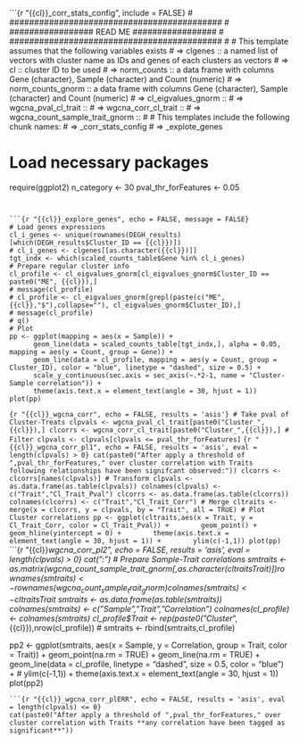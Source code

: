 ```{r "{{cl}}_corr_stats_config", include = FALSE}
# ###########################################
# ################# READ ME #################
# ###########################################
#
# This template assumes that the following variables exists
# => clgenes :: a named list of vectors with cluster name as IDs and genes of each clusters as vectors
# => cl :: cluster ID to be used
# => norm_counts :: a data frame with columns Gene (character), Sample (character) and Count (numeric) 
# => norm_counts_gnorm :: a data frame with columns Gene (character), Sample (character) and Count (numeric) 
# => cl_eigvalues_gnorm ::
# => wgcna_pval_cl_trait ::
# => wgcna_corr_cl_trait ::
# => wgcna_count_sample_trait_gnorm ::
#
# This templates include the following chunk names:
# => <cl>_corr_stats_config
# => <cl>_explote_genes
 
# Load necessary packages
require(ggplot2)
n_category <- 30
pval_thr_forFeatures <- 0.05

```


```{r "{{cl}}_explore_genes", echo = FALSE, message = FALSE}
# Load genes expressions
cl_i_genes <- unique(rownames(DEGH_results)[which(DEGH_results$Cluster_ID == {{cl}})])
# cl_i_genes <- clgenes[[as.character({{cl}})]]
tgt_indx <- which(scaled_counts_table$Gene %in% cl_i_genes)
# Prepare regular cluster info
cl_profile <- cl_eigvalues_gnorm[cl_eigvalues_gnorm$Cluster_ID == paste0("ME", {{cl}}),]
# message(cl_profile)
# cl_profile <- cl_eigvalues_gnorm[grepl(paste(c("ME",{{cl}},"$"),collapse=""), cl_eigvalues_gnorm$Cluster_ID),]
# message(cl_profile)
# q()
# Plot
pp <- ggplot(mapping = aes(x = Sample)) + 
	  geom_line(data = scaled_counts_table[tgt_indx,], alpha = 0.05, mapping = aes(y = Count, group = Gene)) +
	  geom_line(data = cl_profile, mapping = aes(y = Count, group = Cluster_ID), color = "blue", linetype = "dashed", size = 0.5) +
	  scale_y_continuous(sec.axis = sec_axis(~.*2-1, name = "Cluster-Sample correlation")) +
      theme(axis.text.x = element_text(angle = 30, hjust = 1))
plot(pp)
```

```{r "{{cl}}_wgcna_corr", echo = FALSE, results = 'asis'}
# Take pval of Cluster-Treats
clpvals <- wgcna_pval_cl_trait[paste0("Cluster_",{{cl}}),]
clcorrs <- wgcna_corr_cl_trait[paste0("Cluster_",{{cl}}),]
# Filter
clpvals <- clpvals[clpvals <= pval_thr_forFeatures]
```
```{r "{{cl}}_wgcna_corr_pl1", echo = FALSE, results = 'asis', eval = length(clpvals) > 0}
cat(paste0("After apply a threshold of ",pval_thr_forFeatures," over cluster correlation with Traits following relationships have been signifcant observed:"))
clcorrs <- clcorrs[names(clpvals)]
# Transform
clpvals <- as.data.frame(as.table(clpvals))
colnames(clpvals) <- c("Trait","Cl_Trait_Pval")
clcorrs <- as.data.frame(as.table(clcorrs))
colnames(clcorrs) <- c("Trait","Cl_Trait_Corr")
# Merge
cltraits <- merge(x = clcorrs, y = clpvals, by = "Trait", all = TRUE)
# Plot Cluster correlations
pp <- ggplot(cltraits,aes(x = Trait, y = Cl_Trait_Corr, color = Cl_Trait_Pval)) + 
	  geom_point() +
	  geom_hline(yintercept = 0) + 
	  theme(axis.text.x = element_text(angle = 30, hjust = 1)) + 
	  ylim(c(-1,1))
plot(pp)
```
```{r "{{cl}}_wgcna_corr_pl2", echo = FALSE, results = 'asis', eval = length(clpvals) > 0}
cat("\nTEXTHERE:\n")
# Prepare Sample-Trait correlations
smtraits <- as.matrix(wgcna_count_sample_trait_gnorm[,as.character(cltraits$Trait)])
rownames(smtraits) <- rownames(wgcna_count_sample_trait_gnorm)
colnames(smtraits) <- cltraits$Trait
smtraits <- as.data.frame(as.table(smtraits))
colnames(smtraits) <- c("Sample","Trait","Correlation")
colnames(cl_profile) <- colnames(smtraits)
cl_profile$Trait <- rep(paste0("Cluster_",{{cl}}),nrow(cl_profile))
# smtraits <- rbind(smtraits,cl_profile)

pp2 <- ggplot(smtraits, aes(x = Sample, y = Correlation, group = Trait, color = Trait)) +
	  geom_point(na.rm = TRUE) +
	  geom_line(na.rm = TRUE) +
	  geom_line(data = cl_profile, linetype = "dashed", size = 0.5, color = "blue") +
	  # ylim(c(-1,1)) +
      theme(axis.text.x = element_text(angle = 30, hjust = 1))
plot(pp2)
```
```{r "{{cl}}_wgcna_corr_plERR", echo = FALSE, results = 'asis', eval = length(clpvals) <= 0}
cat(paste0("After apply a threshold of ",pval_thr_forFeatures," over cluster correlation with Traits **any correlation have been tagged as significant**"))
```






